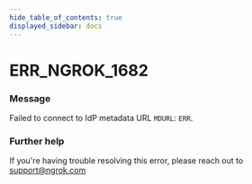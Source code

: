```yaml
---
hide_table_of_contents: true
displayed_sidebar: docs
---
```



# ERR_NGROK_1682

### Message

Failed to connect to IdP metadata URL `MDURL`: `ERR`.

<ErrorDetails error="err_ngrok_1682" />

### Further help

If you're having trouble resolving this error, please reach out to [support@ngrok.com](mailto:support@ngrok.com?subject=Help%20with%20ERR_NGROK_1682)

